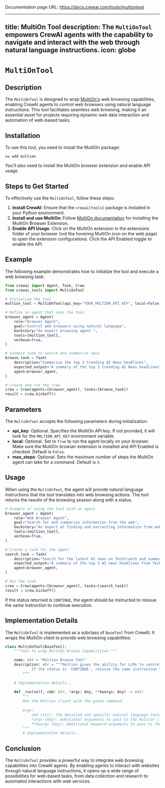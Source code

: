 Documentation page URL: https://docs.crewai.com/tools/multiontool

---
title: MultiOn Tool
description: The `MultiOnTool` empowers CrewAI agents with the capability to navigate and interact with the web through natural language instructions.
icon: globe
---

# `MultiOnTool`

## Description

The `MultiOnTool` is designed to wrap [MultiOn's](https://docs.multion.ai/welcome) web browsing capabilities, enabling CrewAI agents to control web browsers using natural language instructions. This tool facilitates seamless web browsing, making it an essential asset for projects requiring dynamic web data interaction and automation of web-based tasks.

## Installation

To use this tool, you need to install the MultiOn package:

```shell
uv add multion
```

You'll also need to install the MultiOn browser extension and enable API usage.

## Steps to Get Started

To effectively use the `MultiOnTool`, follow these steps:

1. **Install CrewAI**: Ensure that the `crewai[tools]` package is installed in your Python environment.
2. **Install and use MultiOn**: Follow [MultiOn documentation](https://docs.multion.ai/learn/browser-extension) for installing the MultiOn Browser Extension.
3. **Enable API Usage**: Click on the MultiOn extension in the extensions folder of your browser (not the hovering MultiOn icon on the web page) to open the extension configurations. Click the API Enabled toggle to enable the API.

## Example

The following example demonstrates how to initialize the tool and execute a web browsing task:

```python Code
from crewai import Agent, Task, Crew
from crewai_tools import MultiOnTool

# Initialize the tool
multion_tool = MultiOnTool(api_key="YOUR_MULTION_API_KEY", local=False)

# Define an agent that uses the tool
browser_agent = Agent(
    role="Browser Agent",
    goal="Control web browsers using natural language",
    backstory="An expert browsing agent.",
    tools=[multion_tool],
    verbose=True,
)

# Example task to search and summarize news
browse_task = Task(
    description="Summarize the top 3 trending AI News headlines",
    expected_output="A summary of the top 3 trending AI News headlines",
    agent=browser_agent,
)

# Create and run the crew
crew = Crew(agents=[browser_agent], tasks=[browse_task])
result = crew.kickoff()
```

## Parameters

The `MultiOnTool` accepts the following parameters during initialization:

- **api_key**: Optional. Specifies the MultiOn API key. If not provided, it will look for the `MULTION_API_KEY` environment variable.
- **local**: Optional. Set to `True` to run the agent locally on your browser. Make sure the MultiOn browser extension is installed and API Enabled is checked. Default is `False`.
- **max_steps**: Optional. Sets the maximum number of steps the MultiOn agent can take for a command. Default is `3`.

## Usage

When using the `MultiOnTool`, the agent will provide natural language instructions that the tool translates into web browsing actions. The tool returns the results of the browsing session along with a status.

```python Code
# Example of using the tool with an agent
browser_agent = Agent(
    role="Web Browser Agent",
    goal="Search for and summarize information from the web",
    backstory="An expert at finding and extracting information from websites.",
    tools=[multion_tool],
    verbose=True,
)

# Create a task for the agent
search_task = Task(
    description="Search for the latest AI news on TechCrunch and summarize the top 3 headlines",
    expected_output="A summary of the top 3 AI news headlines from TechCrunch",
    agent=browser_agent,
)

# Run the task
crew = Crew(agents=[browser_agent], tasks=[search_task])
result = crew.kickoff()
```

If the status returned is `CONTINUE`, the agent should be instructed to reissue the same instruction to continue execution.

## Implementation Details

The `MultiOnTool` is implemented as a subclass of `BaseTool` from CrewAI. It wraps the MultiOn client to provide web browsing capabilities:

```python Code
class MultiOnTool(BaseTool):
    """Tool to wrap MultiOn Browse Capabilities."""

    name: str = "Multion Browse Tool"
    description: str = """Multion gives the ability for LLMs to control web browsers using natural language instructions.
            If the status is 'CONTINUE', reissue the same instruction to continue execution
        """
    
    # Implementation details...
    
    def _run(self, cmd: str, *args: Any, **kwargs: Any) -> str:
        """
        Run the Multion client with the given command.
        
        Args:
            cmd (str): The detailed and specific natural language instruction for web browsing
            *args (Any): Additional arguments to pass to the Multion client
            **kwargs (Any): Additional keyword arguments to pass to the Multion client
        """
        # Implementation details...
```

## Conclusion

The `MultiOnTool` provides a powerful way to integrate web browsing capabilities into CrewAI agents. By enabling agents to interact with websites through natural language instructions, it opens up a wide range of possibilities for web-based tasks, from data collection and research to automated interactions with web services. 